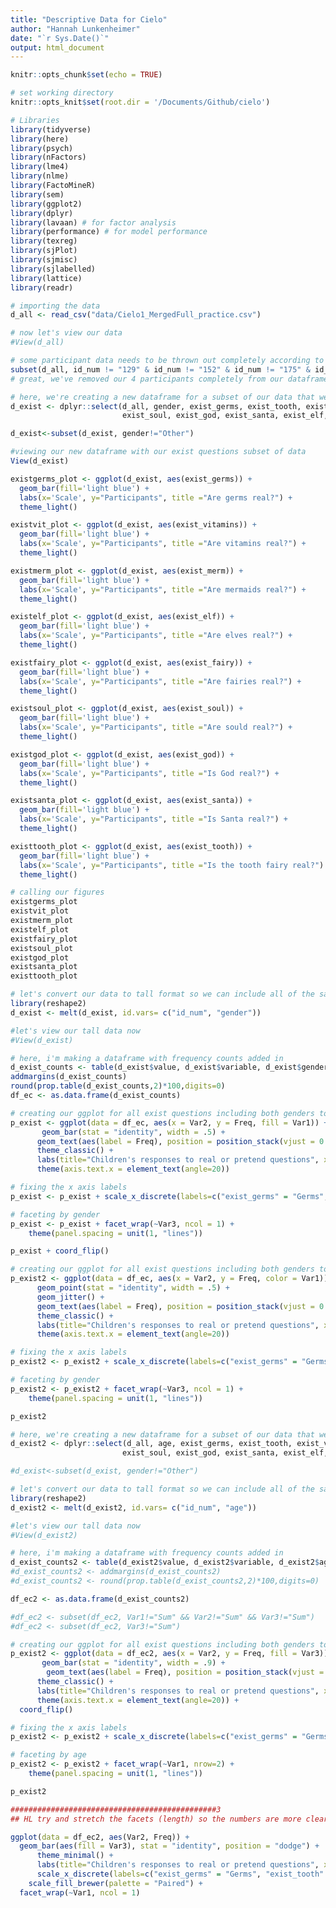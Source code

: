 ```yaml
---
title: "Descriptive Data for Cielo"
author: "Hannah Lunkenheimer"
date: "`r Sys.Date()`"
output: html_document
---
```


```r
knitr::opts_chunk$set(echo = TRUE)

# set working directory
knitr::opts_knit$set(root.dir = '/Documents/Github/cielo')

# Libraries 
library(tidyverse)
library(here)
library(psych)
library(nFactors)
library(lme4)
library(nlme)
library(FactoMineR)
library(sem)
library(ggplot2)
library(dplyr)
library(lavaan) # for factor analysis 
library(performance) # for model performance
library(texreg)
library(sjPlot)
library(sjmisc)
library(sjlabelled)
library(lattice)
library(readr)

```

```r
# importing the data
d_all <- read_csv("data/Cielo1_MergedFull_practice.csv")

# now let's view our data
#View(d_all)

# some participant data needs to be thrown out completely according to the red rows in our CSV file, so let's remove those participants completely here (ID 129, 152, 175, and 277)
subset(d_all, id_num != "129" & id_num != "152" & id_num != "175" & id_num != "277")
# great, we've removed our 4 participants completely from our dataframe d_all and now have all of the participants we can use for analyses
```
```r

# here, we're creating a new dataframe for a subset of our data that we want to look at (the exist questions)
d_exist <- dplyr::select(d_all, gender, exist_germs, exist_tooth, exist_vitamins, exist_merm, exist_elf, exist_fairy,
                         exist_soul, exist_god, exist_santa, exist_elf, contains("id_num"))

d_exist<-subset(d_exist, gender!="Other")

```

```r
#viewing our new dataframe with our exist questions subset of data
View(d_exist)

existgerms_plot <- ggplot(d_exist, aes(exist_germs)) +
  geom_bar(fill='light blue') +
  labs(x='Scale', y="Participants", title ="Are germs real?") +
  theme_light()

existvit_plot <- ggplot(d_exist, aes(exist_vitamins)) +
  geom_bar(fill='light blue') +
  labs(x='Scale', y="Participants", title ="Are vitamins real?") +
  theme_light()

existmerm_plot <- ggplot(d_exist, aes(exist_merm)) +
  geom_bar(fill='light blue') +
  labs(x='Scale', y="Participants", title ="Are mermaids real?") +
  theme_light()

existelf_plot <- ggplot(d_exist, aes(exist_elf)) +
  geom_bar(fill='light blue') +
  labs(x='Scale', y="Participants", title ="Are elves real?") +
  theme_light()

existfairy_plot <- ggplot(d_exist, aes(exist_fairy)) +
  geom_bar(fill='light blue') +
  labs(x='Scale', y="Participants", title ="Are fairies real?") +
  theme_light()

existsoul_plot <- ggplot(d_exist, aes(exist_soul)) +
  geom_bar(fill='light blue') +
  labs(x='Scale', y="Participants", title ="Are sould real?") +
  theme_light()

existgod_plot <- ggplot(d_exist, aes(exist_god)) +
  geom_bar(fill='light blue') +
  labs(x='Scale', y="Participants", title ="Is God real?") +
  theme_light()

existsanta_plot <- ggplot(d_exist, aes(exist_santa)) +
  geom_bar(fill='light blue') +
  labs(x='Scale', y="Participants", title ="Is Santa real?") +
  theme_light()

existtooth_plot <- ggplot(d_exist, aes(exist_tooth)) +
  geom_bar(fill='light blue') +
  labs(x='Scale', y="Participants", title ="Is the tooth fairy real?") +
  theme_light()

# calling our figures
existgerms_plot
existvit_plot
existmerm_plot
existelf_plot
existfairy_plot
existsoul_plot
existgod_plot 
existsanta_plot
existtooth_plot
```

```r
# let's convert our data to tall format so we can include all of the same plots on the same figure
library(reshape2)
d_exist <- melt(d_exist, id.vars= c("id_num", "gender"))

#let's view our tall data now
#View(d_exist)

# here, i'm making a dataframe with frequency counts added in
d_exist_counts <- table(d_exist$value, d_exist$variable, d_exist$gender)
addmargins(d_exist_counts)
round(prop.table(d_exist_counts,2)*100,digits=0)
df_ec <- as.data.frame(d_exist_counts)

# creating our ggplot for all exist questions including both genders together. i'm labeling it p_exist because we're making a plot for the exist questions
p_exist <- ggplot(data = df_ec, aes(x = Var2, y = Freq, fill = Var1)) +
       geom_bar(stat = "identity", width = .5) +
      geom_text(aes(label = Freq), position = position_stack(vjust = 0.5), color="black", size=3) +
      theme_classic() +
      labs(title="Children's responses to real or pretend questions", x ="Item", y = "Counts", fill = "Response") +
      theme(axis.text.x = element_text(angle=20))

# fixing the x axis labels
p_exist <- p_exist + scale_x_discrete(labels=c("exist_germs" = "Germs", "exist_tooth" = "Tooth Fairy", "exist_vitamins" = "Vitamins", "exist_merm" = "Mermaids", "exist_elf" = "Elves", "exist_fairy" = "Fairies", "exist_soul" = "Souls", "exist_god" = "God", "exist_santa" = "Santa"))

# faceting by gender
p_exist <- p_exist + facet_wrap(~Var3, ncol = 1) +
    theme(panel.spacing = unit(1, "lines"))

p_exist + coord_flip()

# creating our ggplot for all exist questions including both genders together. i'm labeling it p_exist because we're making a plot for the exist questions
p_exist2 <- ggplot(data = df_ec, aes(x = Var2, y = Freq, color = Var1)) +
      geom_point(stat = "identity", width = .5) +
      geom_jitter() +
      geom_text(aes(label = Freq), position = position_stack(vjust = 0.5), color="black", size=3) +
      theme_classic() +
      labs(title="Children's responses to real or pretend questions", x ="Item", y = "Counts", fill = "Response") +
      theme(axis.text.x = element_text(angle=20))

# fixing the x axis labels
p_exist2 <- p_exist2 + scale_x_discrete(labels=c("exist_germs" = "Germs", "exist_tooth" = "Tooth \n Fairy", "exist_vitamins" = "Vitamins", "exist_merm" = "Mermaids", "exist_elf" = "Elves", "exist_fairy" = "Fairies", "exist_soul" = "Souls", "exist_god" = "God", "exist_santa" = "Santa"))

# faceting by gender
p_exist2 <- p_exist2 + facet_wrap(~Var3, ncol = 1) +
    theme(panel.spacing = unit(1, "lines")) 

p_exist2
```

```r
# here, we're creating a new dataframe for a subset of our data that we want to look at (the exist questions)
d_exist2 <- dplyr::select(d_all, age, exist_germs, exist_tooth, exist_vitamins, exist_merm, exist_elf, exist_fairy,
                         exist_soul, exist_god, exist_santa, exist_elf, contains("id_num"))

#d_exist<-subset(d_exist, gender!="Other")

# let's convert our data to tall format so we can include all of the same plots on the same figure
library(reshape2)
d_exist2 <- melt(d_exist2, id.vars= c("id_num", "age"))

#let's view our tall data now
#View(d_exist2)

# here, i'm making a dataframe with frequency counts added in
d_exist_counts2 <- table(d_exist2$value, d_exist2$variable, d_exist2$age)
#d_exist_counts2 <- addmargins(d_exist_counts2)
#d_exist_counts2 <- round(prop.table(d_exist_counts2,2)*100,digits=0)

df_ec2 <- as.data.frame(d_exist_counts2)

#df_ec2 <- subset(df_ec2, Var1!="Sum" && Var2!="Sum" && Var3!="Sum")
#df_ec2 <- subset(df_ec2, Var3!="Sum")

# creating our ggplot for all exist questions including both genders together. i'm labeling it p_exist becaues we're making a plot for the exist questions
p_exist2 <- ggplot(data = df_ec2, aes(x = Var2, y = Freq, fill = Var3)) +
       geom_bar(stat = "identity", width = .9) +
        geom_text(aes(label = Freq), position = position_stack(vjust = 0.5), color="black", size=2) +
      theme_classic() +
      labs(title="Children's responses to real or pretend questions", x ="Item", y = "Counts", fill = "Age") +
      theme(axis.text.x = element_text(angle=20)) +
  coord_flip()

# fixing the x axis labels
p_exist2 <- p_exist2 + scale_x_discrete(labels=c("exist_germs" = "Germs", "exist_tooth" = "Tooth Fairy", "exist_vitamins" = "Vitamins", "exist_merm" = "Mermaids", "exist_elf" = "Elves", "exist_fairy" = "Fairies", "exist_soul" = "Souls", "exist_god" = "God", "exist_santa" = "Santa"))

# faceting by age
p_exist2 <- p_exist2 + facet_wrap(~Var1, nrow=2) +
    theme(panel.spacing = unit(1, "lines"))

p_exist2

##############################################3
## HL try and stretch the facets (length) so the numbers are more clear & nice looking
```

```r

ggplot(data = df_ec2, aes(Var2, Freq)) + 
  geom_bar(aes(fill = Var3), stat = "identity", position = "dodge") +
      theme_minimal() +
      labs(title="Children's responses to real or pretend questions", x ="Item", y = "Counts", fill = "Age") +
      scale_x_discrete(labels=c("exist_germs" = "Germs", "exist_tooth" = "Tooth Fairy", "exist_vitamins" = "Vitamins", "exist_merm" = "Mermaids", "exist_elf" = "Elves", "exist_fairy" = "Fairies", "exist_soul" = "Souls", "exist_god" = "God", "exist_santa" = "Santa")) +
    scale_fill_brewer(palette = "Paired") +
  facet_wrap(~Var1, ncol = 1)
  


```
